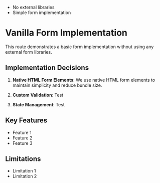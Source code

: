 - No external libraries
- Simple form implementation

# Vanilla Form Implementation

This route demonstrates a basic form implementation without using any external form libraries.

## Implementation Decisions

1. **Native HTML Form Elements**: We use native HTML form elements to maintain simplicity and reduce bundle size.

2. **Custom Validation**:
   Test

3. **State Management**:
   Test

## Key Features

- Feature 1
- Feature 2
- Feature 3

## Limitations

- Limitation 1
- Limitation 2
